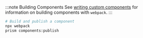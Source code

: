 :::note Building Components
See [writing custom components](custom-components/writing-custom-components.mdx) for information on building components with `webpack`.
:::

```bash
# Build and publish a component
npx webpack
prism components:publish
```
